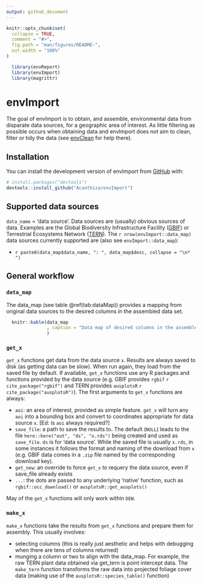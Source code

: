 ```yaml
---
output: github_document
---
```


<!-- README.md is generated from README.Rmd. Please edit that file -->

```r
knitr::opts_chunk$set(
  collapse = TRUE,
  comment = "#>",
  fig.path = "man/figures/README-",
  out.width = "100%"
)
```

```r

  library(envReport)
  library(envImport)
  library(magrittr)

```

# envImport

<!-- badges: start -->
<!-- badges: end -->

The goal of envImport is to obtain, and assemble, environmental data from disparate data sources, for a geographic area of interest. As little filtering as possible occurs when obtaining data and envImport does _not_ aim to clean, filter or tidy the data (see [envClean](https://acanthiza.github.io/envClean/) for help there).

## Installation

You can install the development version of envImport from [GitHub](https://github.com/) with:

``` r
# install.packages("devtools")
devtools::install_github("Acanthiza/envImport")
```

## Supported data sources

`data_name` = 'data source'. Data sources are (usually) obvious sources of data. Examples are the Global Biodiversity Infrastructure Facility ([GBIF](https://www.gbif.org/)) or Terrestrial Ecosystems Network ([TERN](https://www.tern.org.au/)). The `r nrow(envImport::data_map)` data sources currently supported are (also see `envImport::data_map`):

* `r paste0(data_map$data_name, ": ", data_map$desc, collapse = "\n* ")`

## General workflow

### `data_map`

The data_map (see table @ref(tab:dataMap)) provides a mapping from original data sources to the desired columns in the assembled data set.

```r

  knitr::kable(data_map
               , caption = "Data map of desired columns in the assembled data (columns) and names of columns in the original data (rows)"
               )


```

### `get_x`

`get_x` functions get data from the data source `x`. Results are always saved to disk (as getting data can be slow). When run again, they load from the saved file by default. If available, `get_x` functions use any R packages and functions provided by the data source (e.g. GBIF provides `rgbif` `r cite_package("rgbif")` and TERN provides `ausplotsR` `r cite_package("ausplotsR")`). The first arguments to `get_x` functions are always:

* `aoi`: an area of interest, provided as simple feature. `get_x` will turn any `aoi` into a bounding box and convert to coordinates appropriate for data source `x`. [Ed: is `aoi` always required?]
* `save_file`: a path to save the results to. The default (`NULL`) leads to the file `here::here("out", "ds", "x.rds")` being created and used as `save_file`. `ds` is for 'data source'. While the saved file is usually `x.rds`, in some instances it follows the format and naming of the download from `x` (e.g. GBIF data comes in a `.zip` file named by the corresponding download key).
* `get_new`: an override to force `get_x` to requery the data source, even if save_file already exists
* `...`: the dots are passed to any underlying 'native' function, such as `rgbif::occ_download()` or `ausplotsR::get_ausplots()`

May of the `get_x` functions will only work within `DEW`.

### `make_x`

`make_x` functions take the results from `get_x` functions and prepare them for assembly. This usually involves:

* selecting columns (this is really just aesthetic and helps with debugging when there are tens of columns returned)
* munging a column or two to align with the data_map. For example, the raw TERN plant data obtained via get_tern is point intercept data. The `make_tern` function transforms the raw data into projected foliage cover data (making use of the `ausplotsR::species_table()` function)


